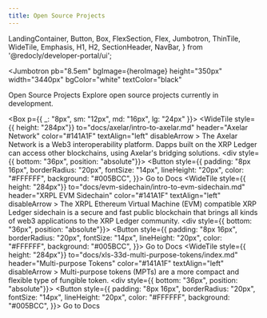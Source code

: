 ```yaml
---
title: Open Source Projects
---
```


  LandingContainer,
  Button,
  Box,
  FlexSection,
  Flex,
  Jumbotron,
  ThinTile,
  WideTile,
  Emphasis,
  H1,
  H2,
  SectionHeader,
  NavBar,
} from '@redocly/developer-portal/ui';



<Jumbotron 
  pb="8.5em"
  bgImage={heroImage}
  height="350px"
  width="3440px"
  bgColor="white"
  textColor="black"
>

  <NavBar location={props.location} standalone={false} />
  <Header1>Open Source Projects</Header1>
  <Header2>Explore open source projects currently in development.</Header2>
</Jumbotron>

<Box p={{ _: "8px", sm: "12px", md: "16px", lg: "24px" }}>
  <FlexSection justifyContent="space-around" flexWrap="wrap">
    <WideTile 
      style={{ height: "284px"}}
      to="docs/axelar/intro-to-axelar.md"
      header="Axelar Network"
      color="#141A1F"
      textAlign="left"
      disableArrow
    >
      <TileText>
        The Axelar Network is a Web3 interoperability platform.
        Dapps built on the XRP Ledger can access other
        blockchains, using Axelar's bridging solutions.
      </TileText>
      <div style={{ bottom: "36px", position: "absolute"}}>
        <Button  style={{
            padding: "8px 16px",
            borderRadius: "20px",
            fontSize: "14px",
            lineHeight: "20px",
            color: "#FFFFFF",
            background: "#005BCC",
          }}>
          Go to Docs
        </Button>
      </div>
    </WideTile>
    <WideTile 
      style={{ height: "284px"}}
      to="docs/evm-sidechain/intro-to-evm-sidechain.md"
      header="XRPL EVM Sidechain"
      color="#141A1F"
      textAlign="left"
      disableArrow
    >
      <TileText>
        The XRPL Ethereum Virtual Machine (EVM) 
        compatible XRP Ledger sidechain is a secure and 
        fast public blockchain that brings all kinds 
        of web3 applications to the XRP Ledger community.
      </TileText>
      <div style={{ bottom: "36px", position: "absolute"}}>
        <Button  style={{
            padding: "8px 16px",
            borderRadius: "20px",
            fontSize: "14px",
            lineHeight: "20px",
            color: "#FFFFFF",
            background: "#005BCC",
          }}>
          Go to Docs
        </Button>
      </div>
    </WideTile>
    <WideTile 
      style={{ height: "284px"}}
      to="docs/xls-33d-multi-purpose-tokens/index.md"
      header="Multi-purpose Tokens"
      color="#141A1F"
      textAlign="left"
      disableArrow
    >
      <TileText>
        Multi-purpose tokens (MPTs) are a more compact and flexible type of fungible token.
      </TileText>
      <div style={{ bottom: "36px", position: "absolute"}}>
        <Button  style={{
            padding: "8px 16px",
            borderRadius: "20px",
            fontSize: "14px",
            lineHeight: "20px",
            color: "#FFFFFF",
            background: "#005BCC",
          }}>
          Go to Docs
        </Button>
      </div>
    </WideTile>    
  </FlexSection>
</Box>